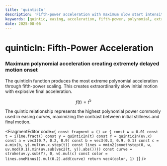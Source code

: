 ```yaml
---
title: 'quinticIn'
description: 'Fifth-power acceleration with maximum slow start intensity'
keywords: [quintic, easing, acceleration, fifth-power, polynomial, extreme]
date: 2025-08-06
---
```



# quinticIn: Fifth-Power Acceleration

### Maximum polynomial acceleration creating extremely delayed motion onset

The quinticIn function produces the most extreme polynomial acceleration through fifth-power scaling. This creates extraordinarily slow initial motion with explosive final acceleration.

$$f(t) = t^5$$

The quintic relationship represents the highest polynomial power commonly used in easing curves, maximizing the contrast between initial stillness and final motion.

<FragmentEditor
        code={`
const fragment = () => {
    const w = 0.01
    const t = iTime.fract()
    const y = quinticIn(t)
    const Y = quinticIn(uv.x)
    const a = vec3(0.7, 0.2, 0.9)
    const b = vec3(0.3, 0.9, 0.1)
    const c = a.mix(b, y).mul(uv.x.step(t))
    const lines = mmin2(smoothstep(0, w, uv.mod(0.1).min(uv.sub(vec2(t, y)).abs())))
    const curve = stroke(uv.y.sub(Y), 0, w).mul(c)
    const color = lines.oneMinus().mul(0.2).add(curve)
    return vec4(color, 1)
}`}
/>
